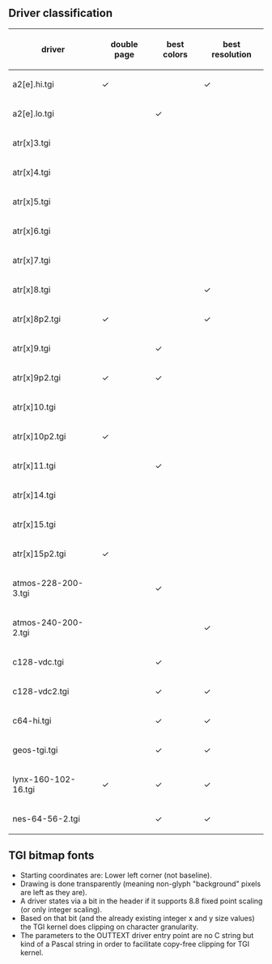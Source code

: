 == Driver classification ==
{| class="wikitable"
! driver !! double page !! best colors !! best resolution
|-
| a2[e].hi.tgi        || ✓     || &nbsp;  || ✓
|-
| a2[e].lo.tgi        || &nbsp; || ✓      || &nbsp;
|-
| atr[x]3.tgi         || &nbsp; || &nbsp; || &nbsp;
|-
| atr[x]4.tgi         || &nbsp; || &nbsp; || &nbsp;
|-
| atr[x]5.tgi         || &nbsp; || &nbsp; || &nbsp;
|-
| atr[x]6.tgi         || &nbsp; || &nbsp; || &nbsp;
|-
| atr[x]7.tgi         || &nbsp; || &nbsp; || &nbsp;
|-
| atr[x]8.tgi         || &nbsp; || &nbsp; || ✓
|-
| atr[x]8p2.tgi       || ✓     || &nbsp; || ✓
|-
| atr[x]9.tgi         || &nbsp; || ✓     || &nbsp;
|-
| atr[x]9p2.tgi       || ✓     || ✓     || &nbsp;
|-
| atr[x]10.tgi        || &nbsp; || &nbsp; || &nbsp;
|-
| atr[x]10p2.tgi      || ✓     || &nbsp; || &nbsp;
|-
| atr[x]11.tgi        || &nbsp; || ✓     || &nbsp;
|-
| atr[x]14.tgi        || &nbsp; || &nbsp; || &nbsp;
|-
| atr[x]15.tgi        || &nbsp; || &nbsp; || &nbsp;
|-
| atr[x]15p2.tgi      || ✓     || &nbsp; || &nbsp;
|-
| atmos-228-200-3.tgi || &nbsp; || ✓     || &nbsp;
|-
| atmos-240-200-2.tgi || &nbsp; || &nbsp; || ✓
|-
| c128-vdc.tgi        || &nbsp; || ✓     || &nbsp;
|-
| c128-vdc2.tgi       || &nbsp; || ✓     || ✓
|-
| c64-hi.tgi          || &nbsp; || ✓     || ✓
|-
| geos-tgi.tgi        || &nbsp; || ✓     || ✓
|-
| lynx-160-102-16.tgi || ✓     || ✓     || ✓
|-
| nes-64-56-2.tgi     || &nbsp; || ✓     || ✓
|}

== TGI bitmap fonts ==
* Starting coordinates are: Lower left corner (not baseline).
* Drawing is done transparently (meaning non-glyph "background" pixels are left as they are).
* A driver states via a bit in the header if it supports 8.8 fixed point scaling (or only integer scaling).
* Based on that bit (and the already existing integer x and y size values) the TGI kernel does clipping on character granularity.
* The parameters to the OUTTEXT driver entry point are no C string but kind of a Pascal string in order to facilitate copy-free clipping for TGI kernel.